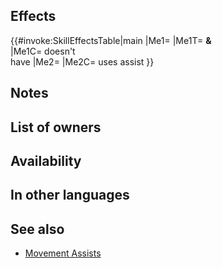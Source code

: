 {{Assist
|tagid=SID_入れ替え・歩法
|intID=4867
|exclusive=0
|canUseWeapon={{WeaponList|exclude=Staff}}
|canUseMove={{MoveList|Infantry,Armored}}
|cost=400
|range=1
|effect=Unit and target ally swap spaces.<br><br>If unit uses an Assist skill on the current turn, enables【Canto (１)】.<br><br>【Canto (１)】<br>After an attack, Assist skill, or structure destruction, unit can move １ space(s).<br><br>(Unit moves according to movement type. Once per turn. Cannot attack or assist. Only highest value applied. Does not stack. After moving, if a skill that grants another action would be triggered (like with Galeforce), Canto will trigger after the granted action. Unit's base movement has no effect on movement granted. Cannot warp (using skills like Wings of Mercy) a distance greater than unit would be able to move with normal Canto movement.)
|required=Swap
|properties=random_owner
}}
==Effects==
{{#invoke:SkillEffectsTable|main
|Me1={{Eft|Swap Units}}
|Me1T={{Tgt|Unit}} '''&'''<br>{{Tgt|Target Ally}}
|Me1C={{Tgt|Target Ally}} doesn't<br>have {{SEt|Isolation}}
|Me2={{Eft|Canto|1}}
|Me2C={{Tgt|Unit}} uses assist
}}
==Notes==
{{Movement skill notes|notBeforeRokkr=1}}
{{Canto|1}}
==List of owners==
{{Skill Hero List}}
==Availability==
{{PassiveFocusList}}
{{PassiveDistributionList}}
{{PassiveCombatManualList}}
==In other languages==
{{OtherLanguages
|japanese=
|german=
|spanishEU=
|spanishLA=
|french=
|italian=
|chineseTW=
|portuguese=
}}
==See also==
* [[Movement Assists]]
{{Assists Navbox}}